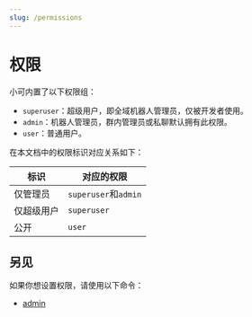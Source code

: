 ```yaml
---
slug: /permissions
---
```


# 权限

小可内置了以下权限组：

- `superuser`：超级用户，即全域机器人管理员，仅被开发者使用。
- `admin`：机器人管理员，群内管理员或私聊默认拥有此权限。
- `user`：普通用户。

在本文档中的权限标识对应关系如下：

| 标识       | 对应的权限           |
| ---------- | -------------------- |
| 仅管理员   | `superuser`和`admin` |
| 仅超级用户 | `superuser`          |
| 公开       | `user`               |

## 另见

如果你想设置权限，请使用以下命令：

- [admin](admin)
<!-- - [superuser](superuser) -->